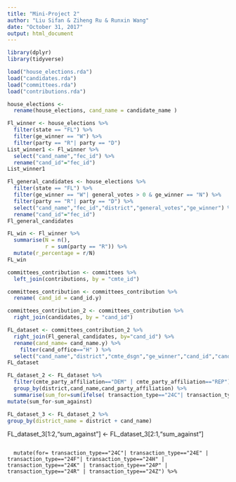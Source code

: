 ```yaml
---
title: "Mini-Project 2"
author: "Liu Sifan & Ziheng Ru & Runxin Wang"
date: "October 31, 2017"
output: html_document
---
```


```r
library(dplyr)
library(tidyverse)
```

```r
load("house_elections.rda")
load("candidates.rda")
load("committees.rda")
load("contributions.rda")
```

```r
house_elections <-
  rename(house_elections, cand_name = candidate_name )
```

```r
Fl_winner <- house_elections %>%
  filter(state == "FL") %>%
  filter(ge_winner == "W") %>%
  filter(party == "R"| party == "D")
List_winner1 <- Fl_winner %>%
  select("cand_name","fec_id") %>%
  rename("cand_id"="fec_id")
List_winner1
```

```r
Fl_general_candidates <- house_elections %>%
  filter(state == "FL") %>%
  filter(ge_winner == "W"| general_votes > 0 & ge_winner == "N") %>%
  filter(party == "R"| party == "D") %>%
  select("cand_name","fec_id","district","general_votes","ge_winner") %>%
  rename("cand_id"="fec_id")
Fl_general_candidates
```



```r
FL_win <- Fl_winner %>%
  summarise(N = n(),
            r = sum(party == "R")) %>%
  mutate(r_percentage = r/N)
FL_win
```

```r
committees_contribution <- committees %>%
  left_join(contributions, by = "cmte_id")
```

```r
committees_contribution <- committees_contribution %>%
  rename( cand_id = cand_id.y)
```

```r
committees_contribution_2 <- committees_contribution %>%
  right_join(candidates, by = "cand_id")
```

```r
FL_dataset <- committees_contribution_2 %>%
  right_join(Fl_general_candidates, by="cand_id") %>%
  rename(cand_name= cand_name.y) %>%
    filter(cand_office=="H" ) %>%
  select("cand_name","district","cmte_dsgn","ge_winner","cand_id","cand_party_affiliation","cmte_party_affiliation","cmte_name","cmte_id","cmte_state","cmte_type","transaction_type","transaction_amt","memo_text")
FL_dataset
```
```r
FL_dataset_2 <- FL_dataset %>%
  filter(cmte_party_affiliation=="DEM" | cmte_party_affiliation=="REP") %>%
  group_by(district,cand_name,cand_party_affiliation) %>%
  summarise(sum_for=sum(ifelse( transaction_type=="24C"| transaction_type=="24E" | transaction_type=="24F"| transaction_type=="24H" | transaction_type=="24K" | transaction_type=="24P" | transaction_type=="24R" | transaction_type=="24Z",transaction_amt, 0)), sum_against=sum(ifelse( transaction_type=="24A"| transaction_type=="24N",transaction_amt, 0))) %>%
mutate(sum_for-sum_against)

```

```r
FL_dataset_3 <- FL_dataset_2 %>%
group_by(district_name = district + cand_name)
```

FL_dataset_3[1:2,"sum_against"] <- FL_dataset_3[2:1,"sum_against"]

```

  mutate(for= transaction_type=="24C"| transaction_type=="24E" | transaction_type=="24F"| transaction_type=="24H" | transaction_type=="24K" | transaction_type=="24P" | transaction_type=="24R" | transaction_type=="24Z") %>%



```